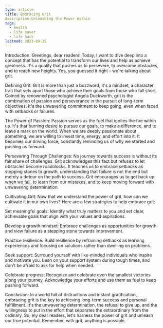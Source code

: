 ```yaml
---
type: article
title: Embracing Grit
description:Unleashing the Power Within 
tags:
  - health
  - life saver
  - life hack
lastmod: 2023-09-15
---
```


Introduction:
Greetings, dear readers! Today, I want to dive deep into a concept that has the potential to transform our lives and help us achieve greatness. It's a quality that pushes us to persevere, to overcome obstacles, and to reach new heights. Yes, you guessed it right – we're talking about grit.

Defining Grit:
Grit is more than just a buzzword; it's a mindset, a character trait that sets apart those who achieve their goals from those who fall short. Coined by renowned psychologist Angela Duckworth, grit is the combination of passion and perseverance in the pursuit of long-term objectives. It's the unwavering commitment to keep going, even when faced with setbacks or failures.

The Power of Passion:
Passion serves as the fuel that ignites the fire within us. It's that burning desire to pursue our goals, to make a difference, and to leave a mark on the world. When we are deeply passionate about something, we are willing to invest time, energy, and effort into it. It becomes our driving force, constantly reminding us of why we started and pushing us forward.

Persevering Through Challenges:
No journey towards success is without its fair share of challenges. Grit acknowledges this fact but refuses to let obstacles become roadblocks. It teaches us to embrace setbacks as stepping stones to growth, understanding that failure is not the end but merely a detour on the path to success. Grit encourages us to get back up when we fall, to learn from our mistakes, and to keep moving forward with unwavering determination.

Cultivating Grit:
Now that we understand the power of grit, how can we cultivate it in our own lives? Here are a few strategies to help embrace grit:

Set meaningful goals: Identify what truly matters to you and set clear, achievable goals that align with your values and aspirations.

Develop a growth mindset: Embrace challenges as opportunities for growth and view failure as a stepping stone towards improvement.

Practice resilience: Build resilience by reframing setbacks as learning experiences and focusing on solutions rather than dwelling on problems.

Seek support: Surround yourself with like-minded individuals who inspire and motivate you. Lean on your support system during tough times, and don't be afraid to ask for help when needed.

Celebrate progress: Recognize and celebrate even the smallest victories along your journey. Acknowledge your efforts and use them as fuel to keep pushing forward.

Conclusion:
In a world full of distractions and instant gratification, embracing grit is the key to achieving long-term success and personal fulfillment. It's the unwavering determination, the refusal to give up, and the willingness to put in the effort that separates the extraordinary from the ordinary. So, my dear readers, let's harness the power of grit and unleash our true potential. Remember, with grit, anything is possible.
